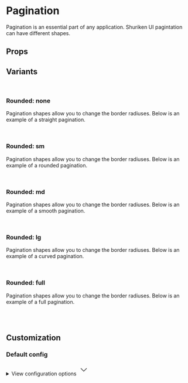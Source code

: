 
<Meta of={PaginationStories} />

# Pagination

Pagination is an essential part of any application. Shuriken UI pagintation can have different shapes.

<Primary />

## Props

<Controls />

## Variants

<br />

### Rounded: none

Pagination shapes allow you to change the border radiuses. Below is an example of a straight pagination.

<div className="flex gap-2 bg-slate-100 dark:bg-slate-900 p-6 rounded-sm">
  <Story of={PaginationStories.ShapeStraight} />
</div>

<br />

### Rounded: sm

Pagination shapes allow you to change the border radiuses. Below is an example of a rounded pagination.

<div className="flex gap-2 bg-slate-100 dark:bg-slate-900 p-6 rounded-sm">
  <Story of={PaginationStories.ShapeRounded} />
</div>

<br />

### Rounded: md

Pagination shapes allow you to change the border radiuses. Below is an example of a smooth pagination.

<div className="flex gap-2 bg-slate-100 dark:bg-slate-900 p-6 rounded-sm">
  <Story of={PaginationStories.ShapeSmooth} />
</div>

<br />

### Rounded: lg

Pagination shapes allow you to change the border radiuses. Below is an example of a curved pagination.

<div className="flex gap-2 bg-slate-100 dark:bg-slate-900 p-6 rounded-sm">
  <Story of={PaginationStories.ShapeCurved} />
</div>

<br />

### Rounded: full

Pagination shapes allow you to change the border radiuses. Below is an example of a full pagination.

<div className="flex gap-2 bg-slate-100 dark:bg-slate-900 p-6 rounded-sm">
  <Story of={PaginationStories.ShapeFull} />
</div>

<br />
<br />

## Customization

### Default config

<div className="relative">
  <details className="relative bg-slate-50 border border-slate-200 rounded-lg p-4 [&>summary>svg]:open:-rotate-180">
    <summary className="list-none cursor-pointer">
      <span className="font-sans text-slate-500">View configuration options</span>
      <svg
        className="w-5 h-5 text-slate-500 absolute top-5 end-4 transition-transform duration-300"
        xmlns="http://www.w3.org/2000/svg"
        width="32"
        height="32"
        viewBox="0 0 24 24"
      >
        <path
          fill="none"
          stroke="currentColor"
          strokeLinecap="round"
          strokeLinejoin="round"
          strokeWidth="2"
          d="m6 9l6 6l6-6"
        />
      </svg>
    </summary>

    <div className="!mt-4">
      <pre >
        {JSON.stringify(defaultConfig, null, 2)}
      </pre>
    </div>

  </details>
</div>